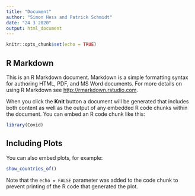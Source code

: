 ```yaml
---
title: "Document"
author: "Simon Hess and Patrick Schmidt"
date: "24 3 2020"
output: html_document
---
```


```r
knitr::opts_chunk$set(echo = TRUE)
```

## R Markdown

This is an R Markdown document. Markdown is a simple formatting syntax for authoring HTML, PDF, and MS Word documents. For more details on using R Markdown see <http://rmarkdown.rstudio.com>.

When you click the **Knit** button a document will be generated that includes both content as well as the output of any embedded R code chunks within the document. You can embed an R code chunk like this:

```r
library(Covid)

```

## Including Plots

You can also embed plots, for example:

```r
show_countries_of()
```

Note that the `echo = FALSE` parameter was added to the code chunk to prevent printing of the R code that generated the plot.
